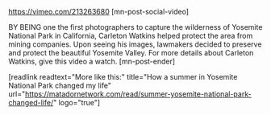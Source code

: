 https://vimeo.com/213263680
[mn-post-social-video]

BY BEING one the first photographers to capture the wilderness of Yosemite National Park in California, Carleton Watkins helped protect the area from mining companies. Upon seeing his images, lawmakers decided to preserve and protect the beautiful Yosemite Valley. For more details about Carleton Watkins, give this video a watch. [mn-post-ender]

[readlink readtext="More like this:" title="How a summer in Yosemite National Park changed my life" url="https://matadornetwork.com/read/summer-yosemite-national-park-changed-life/" logo="true"]